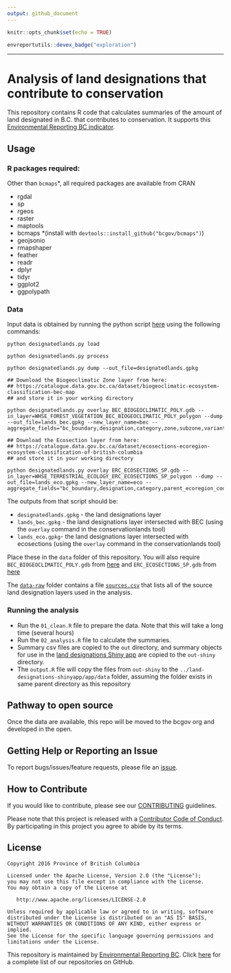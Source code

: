 ```yaml
---
output: github_document
---
```


<!-- README.md is generated from README.Rmd. Please edit that file -->

```r
knitr::opts_chunk$set(echo = TRUE)
```

```r
envreportutils::devex_badge("exploration")
```

---

# Analysis of land designations that contribute to conservation

This repository contains R code that calculates summaries of the amount of land 
designated in B.C. that contributes to conservation. It supports this 
[Environmental Reporting BC indicator]().

## Usage

### R packages required:

Other than `bcmaps`*, all required packages are available from CRAN

- rgdal
- sp
- rgeos
- raster
- maptools
- bcmaps *(install with `devtools::install_github("bcgov/bcmaps")`)
- geojsonio
- rmapshaper
- feather
- readr
- dplyr
- tidyr
- ggplot2
- ggpolypath

### Data

Input data is obtained by running the python script [here](https://github.com/bcgov/designatedlands) using the following commands:
  
```
python designatedlands.py load

python designatedlands.py process

python designatedlands.py dump --out_file=designatedlands.gpkg

## Download the Biogeoclimatic Zone layer from here: 
## https://catalogue.data.gov.bc.ca/dataset/biogeoclimatic-ecosystem-classification-bec-map
## and store it in your working directory

python designatedlands.py overlay BEC_BIOGEOCLIMATIC_POLY.gdb --in_layer=WHSE_FOREST_VEGETATION_BEC_BIOGEOCLIMATIC_POLY_polygon --dump --out_file=lands_bec.gpkg --new_layer_name=bec --aggregate_fields="bc_boundary,designation,category,zone,subzone,variant,phase,bgc_label"

## Download the Ecosection layer from here: 
## https://catalogue.data.gov.bc.ca/dataset/ecosections-ecoregion-ecosystem-classification-of-british-columbia
## and store it in your working directory

python designatedlands.py overlay ERC_ECOSECTIONS_SP.gdb --in_layer=WHSE_TERRESTRIAL_ECOLOGY_ERC_ECOSECTIONS_SP_polygon --dump --out_file=lands_eco.gpkg --new_layer_name=eco --aggregate_fields="bc_boundary,designation,category,parent_ecoregion_code,ecosection_code"

```
The outputs from that script should be:

- `designatedlands.gpkg` - the land designations layer
- `lands_bec.gpkg` - the land designations layer intersected with BEC (using the `overlay` command in the conservationlands tool)
- `lands_eco.gpkg`- the land designations layer intersected with ecosections (using the `overlay` command in the conservationlands tool)

Place these in the `data` folder of this repository. You will also require `BEC_BIOGEOCLIMATIC_POLY.gdb` from [here](https://catalogue.data.gov.bc.ca/dataset/biogeoclimatic-ecosystem-classification-bec-map) and 
`ERC_ECOSECTIONS_SP.gdb` from [here](https://catalogue.data.gov.bc.ca/dataset/ecosections-ecoregion-ecosystem-classification-of-british-columbia)

The [`data-raw`](data-raw) folder contains a file [`sources.csv`](data-raw/sources.csv) that lists all of the source
land designation layers used in the analysis.

### Running the analysis

- Run the `01_clean.R` file to prepare the data. Note that this will take a long time (several hours)
- Run the `02_analysis.R` file to calculate the summaries. 
- Summary csv files are copied to the `out` directory, and summary objects for use
in the [land designations Shiny app](https://github.com/bcgov/land-designations-shinyapp)
are copied to the `out-shiny` directory.
- The `output.R` file will copy the files from `out-shiny` to the 
`../land-designations-shinyapp/app/data` folder, assuming the folder exists in 
same parent directory as this repository

## Pathway to open source

Once the data are available, this repo will be moved to the bcgov org and 
developed in the open.

## Getting Help or Reporting an Issue

To report bugs/issues/feature requests, please file an [issue](https://github.com/bcgov-c/land-designations-indicator/issues/).

## How to Contribute

If you would like to contribute, please see our [CONTRIBUTING](CONTRIBUTING.md) guidelines.

Please note that this project is released with a [Contributor Code of Conduct](CODE_OF_CONDUCT.md). 
By participating in this project you agree to abide by its terms.

## License

    Copyright 2016 Province of British Columbia

    Licensed under the Apache License, Version 2.0 (the "License");
    you may not use this file except in compliance with the License.
    You may obtain a copy of the License at 

       http://www.apache.org/licenses/LICENSE-2.0

    Unless required by applicable law or agreed to in writing, software
    distributed under the License is distributed on an "AS IS" BASIS,
    WITHOUT WARRANTIES OR CONDITIONS OF ANY KIND, either express or implied.
    See the License for the specific language governing permissions and
    limitations under the License.
    
This repository is maintained by [Environmental Reporting BC](http://www2.gov.bc.ca/gov/content?id=FF80E0B985F245CEA62808414D78C41B). Click [here](https://github.com/bcgov/EnvReportBC-RepoList) for a complete list of our repositories on GitHub.

